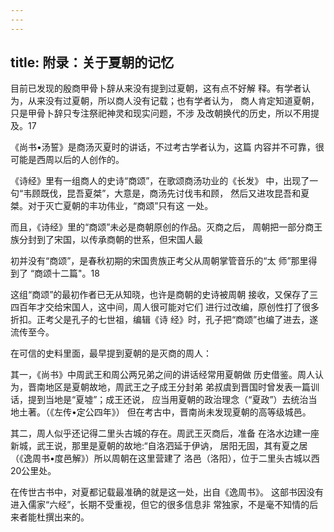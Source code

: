 ```yaml
---
---
---
```

title: 附录：关于夏朝的记忆
---



目前已发现的殷商甲骨卜辞从来没有提到过夏朝，这有点不好解 释。有学者认为，从来没有过夏朝，所以商人没有记载；也有学者认为， 商人肯定知道夏朝，只是甲骨卜辞只专注祭祀神灵和现实问题，不涉 及改朝换代的历史，所以不用提及。17

《尚书•汤誓》是商汤灭夏时的讲话，不过考古学者认为，这篇 内容并不可靠，很可能是西周以后的人创作的。

《诗经》里有一组商人的史诗“商颂”，在歌颂商汤功业的《长发》 中，出现了一句“韦顾既伐，昆吾夏桀”，大意是，商汤先讨伐韦和顾， 然后又进攻昆吾和夏桀。对于灭亡夏朝的丰功伟业，“商颂”只有这 一处。

而且，《诗经》里的“商颂”未必是商朝原创的作品。灭商之后， 周朝把一部分商王族分封到了宋国，以传承商朝的世系，但宋国人最

初并没有“商颂”，是春秋初期的宋国贵族正考父从周朝掌管音乐的“太 师”那里得到了 “商颂十二篇"。18

这组“商颂”的最初作者已无从知晓，也许是商朝的史诗被周朝 接收，又保存了三四百年才交给宋国人，这中间，周人很可能对它们 进行过改编，原创性打了很多折扣。正考父是孔子的七世祖，编辑《诗 经》时，孔子把“商颂”也编了进去，遂流传至今。

在可信的史料里面，最早提到夏朝的是灭商的周人：

其一，《尚书》中周武王和周公两兄弟之间的讲话经常用夏朝做 历史借鉴。周人认为，晋南地区是夏朝故地，周武王之子成王分封弟 弟叔虞到晋国时曾发表一篇训话，提到当地是“夏墟”；成王还说， 应当用夏朝的政治理念（“夏政”）去统治当地土著。（《左传•定公四年》） 但在考古中，晋南尚未发现夏朝的高等级城邑。

其二，周人似乎还记得二里头古城的存在。周武王灭商后，准备 在洛水边建一座新城，武王说，那里是夏朝的故地:“自洛泗延于伊讷， 居阳无固，其有夏之居（《逸周书•度邑解》）所以周朝在这里营建了 洛邑（洛阳），位于二里头古城以西20公里处。

在传世古书中，对夏都记载最准确的就是这一处，出自《逸周书》。 这部书因没有进入儒家“六经”，长期不受重视，但它的很多信息非 常独家，不是毫不知情的后来者能杜撰出来的。